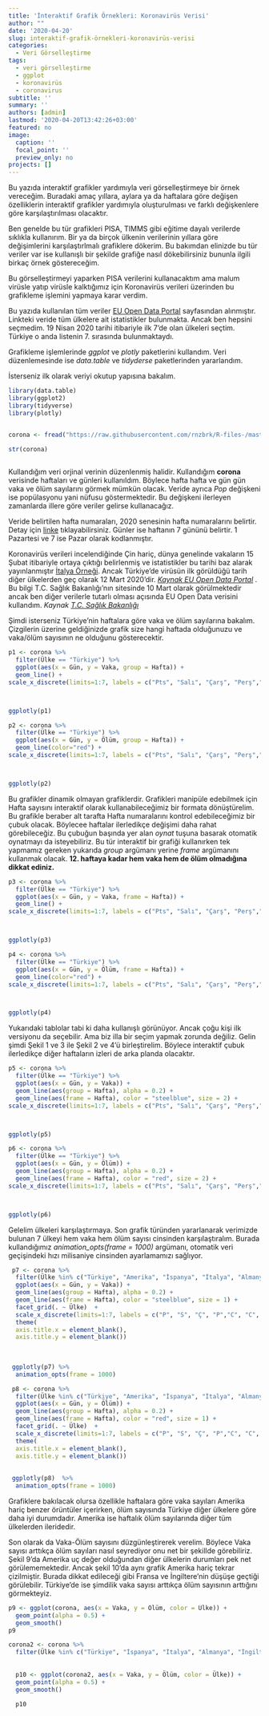 ```yaml
---
title: 'İnteraktif Grafik Örnekleri: Koronavirüs Verisi'
author: ""
date: '2020-04-20'
slug: interaktif-grafik-örnekleri-koronavirüs-verisi
categories:
  - Veri Görselleştirme
tags:
  - veri görselleştirme
  - ggplot
  - koronavirüs
  - coronavirus
subtitle: ''
summary: ''
authors: [admin]
lastmod: '2020-04-20T13:42:26+03:00'
featured: no
image:
  caption: ''
  focal_point: ''
  preview_only: no
projects: []
---
```

Bu yazıda interaktif grafikler yardımıyla veri görselleştirmeye bir örnek vereceğim. Buradaki amaç yıllara, aylara ya da haftalara göre değişen özelliklerin interaktif grafikler yardımıyla oluşturulması ve farklı değişkenlere göre karşılaştırılması olacaktır. 

Ben genelde bu tür grafikleri PISA, TIMMS gibi eğitime dayalı verilerde sıklıkla kullanırım. Bir ya da birçok ülkenin verilerinin yıllara göre değişimlerini karşılaştırlmalı grafiklere dökerim. Bu bakımdan elinizde bu tür veriler var ise kullanışlı bir şekilde grafiğe nasıl dökebilirsiniz bununla ilgili birkaç örnek göstereceğim.

Bu görselleştirmeyi yaparken PISA verilerini kullanacaktım ama malum virüsle yatıp virüsle kalktığımız için Koronavirüs verileri üzerinden bu grafikleme işlemini yapmaya karar verdim. 

Bu yazıda kullanılan tüm veriler [EU Open Data Portal](https://data.europa.eu/euodp/en/data/dataset/covid-19-coronavirus-data){target="_blank"} sayfasından alınmıştır. Linkteki veride tüm ülkelere ait istatistikler bulunmakta. Ancak ben hepsini seçmedim. 19 Nisan 2020 tarihi itibariyle ilk 7'de olan ülkeleri seçtim. Türkiye o anda listenin 7. sırasında bulunmaktaydı. 

Grafikleme işlemlerinde *ggplot* ve *plotly* paketlerini kullandım. Veri düzenlemesinde ise *data.table* ve *tidyderse* paketlerinden yararlandım. 

İsterseniz ilk olarak veriyi okutup yapısına bakalım. 

```r


library(data.table)
library(ggplot2)
library(tidyverse)
library(plotly)  


corona <- fread("https://raw.githubusercontent.com/rnzbrk/R-files-/master/corona2.txt",  header=TRUE, sep="\t", encoding = 'UTF-8')

str(corona)
 

```

Kullandığım veri orjinal verinin düzenlenmiş halidir. Kullandığım **corona** verisinde haftaları ve günleri kullanıldım. Böylece hafta hafta ve gün gün vaka ve ölüm sayılarını görmek mümkün olacak. Veride ayrıca *Pop* değişkeni ise popülasyonu yani nüfusu göstermektedir. Bu değişkeni ilerleyen zamanlarda illere göre veriler gelirse kullanacağız. 

Veride belirtilen hafta numaraları, 2020 senesinin hafta numaralarını belirtir. Detay için [linke](https://www.epochconverter.com/weeks/2020){target="_blank"} tıklayabilirsiniz. Günler ise haftanın 7 gününü belirtir. 1 Pazartesi ve 7 ise Pazar olarak kodlanmıştır.

Koronavirüs verileri incelendiğinde Çin hariç, dünya genelinde vakaların 15 Şubat itibariyle ortaya çıktığı belirlenmiş ve istatistikler bu tarihi baz alarak yayınlanmıştır [İtalya Örneği](https://www.worldometers.info/coronavirus/country/italy/){target="_blank"}.  Ancak Türkiye'de virüsün ilk görüldüğü tarih diğer ülkelerden geç olarak 12 Mart 2020'dir. *[Kaynak EU Open Data Portal](https://data.europa.eu/euodp/en/data/dataset/covid-19-coronavirus-data){target="_blank"}* . Bu bilgi T.C. Sağlık Bakanlığı'nın sitesinde 10 Mart olarak görülmektedir ancak ben diğer verilerle tutarlı olması açısında EU Open Data verisini kullandım.  *Kaynak [T.C. Sağlık Bakanlığı](https://covid19bilgi.saglik.gov.tr/tr/gunluk-vaka.html){target="_blank"}*

Şimdi isterseniz Türkiye'nin haftalara göre vaka ve ölüm sayılarına bakalım. Çizgilerin üzerine geldiğinizde grafik size hangi haftada olduğunuzu ve vaka/ölüm sayısının ne olduğunu gösterecektir. 



```r


p1 <- corona %>%
  filter(Ülke == "Türkiye") %>%
  ggplot(aes(x = Gün, y = Vaka, group = Hafta)) + 
  geom_line() +
scale_x_discrete(limits=1:7, labels = c("Pts", "Salı", "Çarş", "Perş","Cuma", "Cts", "Pazar"))



ggplotly(p1)


```



```r


p2 <- corona %>%
  filter(Ülke == "Türkiye") %>%
  ggplot(aes(x = Gün, y = Ölüm, group = Hafta)) + 
  geom_line(color="red") +
scale_x_discrete(limits=1:7, labels = c("Pts", "Salı", "Çarş", "Perş","Cuma", "Cts", "Pazar"))



ggplotly(p2)


```


Bu grafikler dinamik olmayan grafiklerdir. Grafikleri manipüle edebilmek için Hafta sayısını interaktif olarak kullanabileceğimiz bir formata dönüştürelim. Bu grafikle beraber alt tarafta Hafta numaralarını kontrol edebileceğimiz bir çubuk olacak.  Böylecee haftalar ilerledikçe değişimi daha rahat görebileceğiz. Bu çubuğun başında yer alan *oynat* tuşuna basarak otomatik oynatmayı da isteyebiliriz. Bu tür interaktif bir grafiği kullanırken tek yapmamız gereken yukarıda *group* argümanı yerine *frame* argümanını kullanmak olacak. **12. haftaya kadar hem vaka hem de ölüm olmadığına dikkat ediniz.**




```r


p3 <- corona %>%
  filter(Ülke == "Türkiye") %>%
  ggplot(aes(x = Gün, y = Vaka, frame = Hafta)) + 
  geom_line() +
scale_x_discrete(limits=1:7, labels = c("Pts", "Salı", "Çarş", "Perş","Cuma", "Cts", "Pazar"))



ggplotly(p3)


```



```r


p4 <- corona %>%
  filter(Ülke == "Türkiye") %>%
  ggplot(aes(x = Gün, y = Ölüm, frame = Hafta)) + 
  geom_line(color="red") +
scale_x_discrete(limits=1:7, labels = c("Pts", "Salı", "Çarş", "Perş","Cuma", "Cts", "Pazar"))



ggplotly(p4)


```



Yukarıdaki tablolar tabi ki daha kullanışlı görünüyor. Ancak çoğu kişi ilk versiyonu da seçebilir. Ama biz illa bir seçim yapmak zorunda değiliz. Gelin şimdi Şekil 1 ve 3 ile Şekil 2 ve 4'ü birleştirelim. Böylece interaktif çubuk ilerledikçe diğer haftaların izleri de arka planda olacaktır. 





```r


p5 <- corona %>%
  filter(Ülke == "Türkiye") %>%
  ggplot(aes(x = Gün, y = Vaka)) +
  geom_line(aes(group = Hafta), alpha = 0.2) +
  geom_line(aes(frame = Hafta), color = "steelblue", size = 2) +
scale_x_discrete(limits=1:7, labels = c("Pts", "Salı", "Çarş", "Perş","Cuma", "Cts", "Pazar"))



ggplotly(p5)


```



```r


p6 <- corona %>%
  filter(Ülke == "Türkiye") %>%
  ggplot(aes(x = Gün, y = Ölüm)) +
  geom_line(aes(group = Hafta), alpha = 0.2) +
  geom_line(aes(frame = Hafta), color = "red", size = 2) +
scale_x_discrete(limits=1:7, labels = c("Pts", "Salı", "Çarş", "Perş","Cuma", "Cts", "Pazar"))



ggplotly(p6)


```




Gelelim ülkeleri karşılaştırmaya. Son grafik türünden yararlanarak verimizde bulunan 7 ülkeyi hem vaka hem ölüm sayısı cinsinden karşılaştıralım. Burada kullandığımız *animation_opts(frame = 1000)* argümanı, otomatik veri geçişindeki hızı milisaniye cinsinden ayarlamamızı sağlıyor. 


```r


 p7 <- corona %>%
  filter(Ülke %in% c("Türkiye", "Amerika", "İspanya", "İtalya", "Almanya", "İngiltere", "Fransa")) %>%
  ggplot(aes(x = Gün, y = Vaka)) +
  geom_line(aes(group = Hafta), alpha = 0.2) +
  geom_line(aes(frame = Hafta), color = "steelblue", size = 1) +
  facet_grid(. ~ Ülke)  + 
  scale_x_discrete(limits=1:7, labels = c("P", "S", "Ç", "P","C", "C", "P")) +
  theme(
  axis.title.x = element_blank(),
  axis.title.y = element_blank())
 
 
 
 ggplotly(p7) %>%
  animation_opts(frame = 1000)


```


```r


 p8 <- corona %>%
  filter(Ülke %in% c("Türkiye", "Amerika", "İspanya", "İtalya", "Almanya", "İngiltere", "Fransa")) %>%
  ggplot(aes(x = Gün, y = Ölüm)) +
  geom_line(aes(group = Hafta), alpha = 0.2) +
  geom_line(aes(frame = Hafta), color = "red", size = 1) +
  facet_grid(. ~ Ülke)  +
  scale_x_discrete(limits=1:7, labels = c("P", "S", "Ç", "P","C", "C", "P")) +
  theme(
  axis.title.x = element_blank(),
  axis.title.y = element_blank())
 
 
 ggplotly(p8)  %>%
  animation_opts(frame = 1000)


```

 Grafiklere bakılacak olursa özellikle haftalara göre vaka sayıları Amerika hariç benzer örüntüler içerirken, ölüm sayısında Türkiye diğer ülkelere göre daha iyi durumdadır. Amerika ise haftalık ölüm sayılarında diğer tüm ülkelerden ileridedir. 
 
 Son olarak da Vaka-Ölüm sayısını düzgünleştirerek verelim. Böylece Vaka sayısı arttıkça ölüm sayıları nasıl seyrediyor onu net bir şekillde görebiliriz. Şekil 9'da Amerika uç değer olduğundan diğer ülkelerin durumları pek net görülememektedir. Ancak şekil 10'da aynı  grafik Amerika hariç tekrar çizilmiştir. Burada dikkat edileceği gibi Fransa ve İngiltere'nin düşüşe geçtiği görülebilir. Türkiye'de ise şimdilik vaka sayısı arttıkça ölüm sayısının arttığını görmekteyiz. 
 
 
 
 
```r


p9 <- ggplot(corona, aes(x = Vaka, y = Ölüm, color = Ülke)) + 
  geom_point(alpha = 0.5) + 
  geom_smooth()
p9


```



 
```r


corona2 <- corona %>%
  filter(Ülke %in% c("Türkiye", "İspanya", "İtalya", "Almanya", "İngiltere", "Fransa"))
  
  
  p10 <- ggplot(corona2, aes(x = Vaka, y = Ölüm, color = Ülke)) + 
  geom_point(alpha = 0.5) + 
  geom_smooth()

  p10
  

```

 

